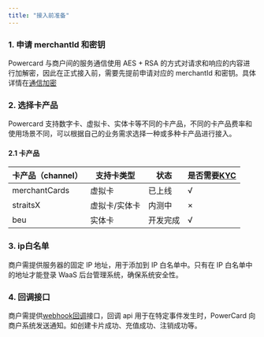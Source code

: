 ```yaml
---
title: "接入前准备"
---
```


### 1. 申请 merchantId 和密钥

Powercard 与商户间的服务通信使用 AES \+ RSA 的方式对请求和响应的内容进行加解密，因此在正式接入前，需要先提前申请对应的 merchantId 和密钥。具体详情在[通信加密]("developmentGuide/startQuickly/encryption.mdx")

### 2. 选择卡产品

Powercard 支持数字卡、虚拟卡、实体卡等不同的卡产品，不同的卡产品费率和使用场景不同，可以根据自己的业务需求选择一种或多种卡产品进行接入。

#### 2.1 卡产品

| 卡产品（channel）  | 支持卡类型   | 状态   | 是否需要[KYC](https://sumsub.com/kyc-compliance/) |
| ------------- | ------- | ---- | --------------------------------------------- |
| merchantCards | 虚拟卡     | 已上线  | √                                             |
| straitsX      | 虚拟卡/实体卡 | 内测中  | ×                                             |
| beu           | 实体卡     | 开发完成 | √                                             |

### 3. ip白名单

商户需提供服务器的固定 IP 地址，用于添加到 IP 白名单中。只有在 IP 白名单中的地址才能登录 WaaS 后台管理系统，确保系统安全性。

### 4. 回调接口

商户需提供[webhook回调]("developmentGuide/startQuickly/callback.mdx")接口，回调 api 用于在特定事件发生时，PowerCard 向商户系统发送通知。如创建卡片成功、充值成功、注销成功等。